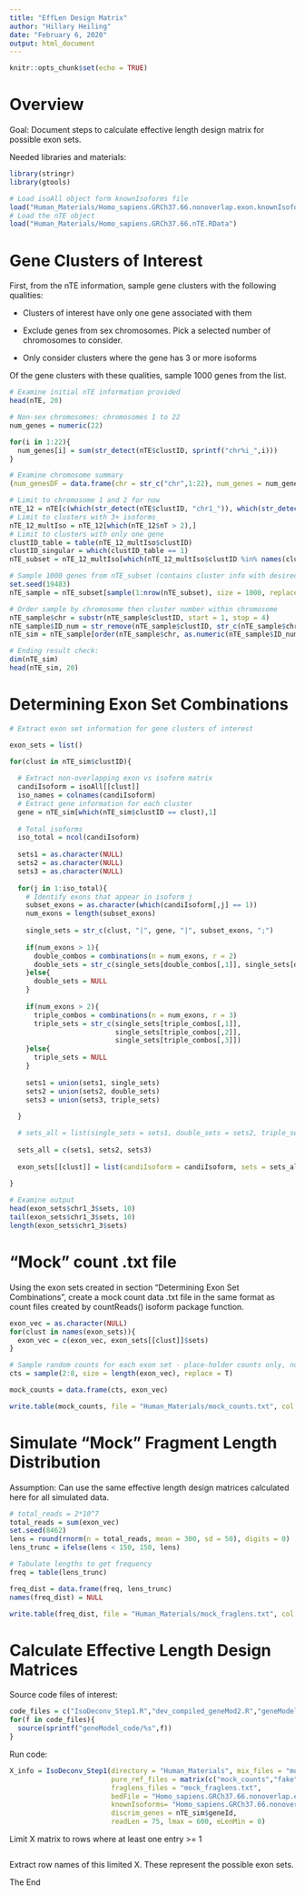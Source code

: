 ```yaml
---
title: "EffLen Design Matrix"
author: "Hillary Heiling"
date: "February 6, 2020"
output: html_document
---
```


```r
knitr::opts_chunk$set(echo = TRUE)
```

# Overview

Goal: Document steps to calculate effective length design matrix for possible exon sets.

Needed libraries and materials:

```r
library(stringr)
library(gtools)

# Load isoAll object form knownIsoforms file
load("Human_Materials/Homo_sapiens.GRCh37.66.nonoverlap.exon.knownIsoforms.RData")
# Load the nTE object
load("Human_Materials/Homo_sapiens.GRCh37.66.nTE.RData")
```


# Gene Clusters of Interest

First, from the nTE information, sample gene clusters with the following qualities:

* Clusters of interest have only one gene associated with them

* Exclude genes from sex chromosomes. Pick a selected number of chromosomes to consider.

* Only consider clusters where the gene has 3 or more isoforms

Of the gene clusters with these qualities, sample 1000 genes from the list.

```r

# Examine initial nTE information provided
head(nTE, 20)

# Non-sex chromosomes: chromosomes 1 to 22
num_genes = numeric(22)

for(i in 1:22){
  num_genes[i] = sum(str_detect(nTE$clustID, sprintf("chr%i_",i)))
}

# Examine chromosome summary
(num_genesDF = data.frame(chr = str_c("chr",1:22), num_genes = num_genes))

# Limit to chromosome 1 and 2 for now
nTE_12 = nTE[c(which(str_detect(nTE$clustID, "chr1_")), which(str_detect(nTE$clustID, "chr2_"))),]
# Limit to clusters with 3+ isoforms
nTE_12_multIso = nTE_12[which(nTE_12$nT > 2),]
# Limit to clusters with only one gene
clustID_table = table(nTE_12_multIso$clustID)
clustID_singular = which(clustID_table == 1)
nTE_subset = nTE_12_multIso[which(nTE_12_multIso$clustID %in% names(clustID_singular)),]

# Sample 1000 genes from nTE_subset (contains cluster info with desired qualities)
set.seed(19483)
nTE_sample = nTE_subset[sample(1:nrow(nTE_subset), size = 1000, replace = F),]

# Order sample by chromosome then cluster number within chromosome
nTE_sample$chr = substr(nTE_sample$clustID, start = 1, stop = 4)
nTE_sample$ID_num = str_remove(nTE_sample$clustID, str_c(nTE_sample$chr,"_"))
nTE_sim = nTE_sample[order(nTE_sample$chr, as.numeric(nTE_sample$ID_num)),]

# Ending result check:
dim(nTE_sim)
head(nTE_sim, 20)


```

# Determining Exon Set Combinations

```r
# Extract exon set information for gene clusters of interest

exon_sets = list()

for(clust in nTE_sim$clustID){
  
  # Extract non-overlapping exon vs isoform matrix
  candiIsoform = isoAll[[clust]]
  iso_names = colnames(candiIsoform)
  # Extract gene information for each cluster
  gene = nTE_sim[which(nTE_sim$clustID == clust),1]
  
  # Total isoforms
  iso_total = ncol(candiIsoform)
  
  sets1 = as.character(NULL)
  sets2 = as.character(NULL)
  sets3 = as.character(NULL)
  
  for(j in 1:iso_total){
    # Identify exons that appear in isoform j
    subset_exons = as.character(which(candiIsoform[,j] == 1))
    num_exons = length(subset_exons)
  
    single_sets = str_c(clust, "|", gene, "|", subset_exons, ";")
  
    if(num_exons > 1){
      double_combos = combinations(n = num_exons, r = 2)
      double_sets = str_c(single_sets[double_combos[,1]], single_sets[double_combos[,2]])
    }else{
      double_sets = NULL
    }
    
    if(num_exons > 2){
      triple_combos = combinations(n = num_exons, r = 3)
      triple_sets = str_c(single_sets[triple_combos[,1]],
                          single_sets[triple_combos[,2]],
                          single_sets[triple_combos[,3]])
    }else{
      triple_sets = NULL
    }
  
    sets1 = union(sets1, single_sets)
    sets2 = union(sets2, double_sets)
    sets3 = union(sets3, triple_sets)
  
  }

  # sets_all = list(single_sets = sets1, double_sets = sets2, triple_sets = sets3)
  
  sets_all = c(sets1, sets2, sets3)
  
  exon_sets[[clust]] = list(candiIsoform = candiIsoform, sets = sets_all)
  
}

# Examine output
head(exon_sets$chr1_3$sets, 10)
tail(exon_sets$chr1_3$sets, 10)
length(exon_sets$chr1_3$sets)

```

# "Mock" count .txt file

Using the exon sets created in section "Determining Exon Set Combinations", create a mock count data .txt file in the same format as count files created by countReads() isoform package function.

```r
exon_vec = as.character(NULL)
for(clust in names(exon_sets)){
  exon_vec = c(exon_vec, exon_sets[[clust]]$sets)
}

# Sample random counts for each exon set - place-holder counts only, not official simulated counts
cts = sample(2:8, size = length(exon_vec), replace = T)

mock_counts = data.frame(cts, exon_vec)

write.table(mock_counts, file = "Human_Materials/mock_counts.txt", col.names = F, row.names = F)
```

# Simulate "Mock" Fragment Length Distribution

Assumption: Can use the same effective length design matrices calculated here for all simulated data.

```r
# total_reads = 2*10^7
total_reads = sum(exon_vec)
set.seed(8462)
lens = round(rnorm(n = total_reads, mean = 300, sd = 50), digits = 0)
lens_trunc = ifelse(lens < 150, 150, lens)

# Tabulate lengths to get frequency
freq = table(lens_trunc)

freq_dist = data.frame(freq, lens_trunc)
names(freq_dist) = NULL

write.table(freq_dist, file = "Human_Materials/mock_fraglens.txt", col.names = F, row.names = F)
```


# Calculate Effective Length Design Matrices

Source code files of interest:

```r
code_files = c("IsoDeconv_Step1.R","dev_compiled_geneMod2.R","geneModel_X.R")
for(f in code_files){
  source(sprintf("geneModel_code/%s",f))
}
```

Run code:

```r

X_info = IsoDeconv_Step1(directory = "Human_Materials", mix_files = "mock_counts", 
                         pure_ref_files = matrix(c("mock_counts","fake"), nrow = 1), 
                         fraglens_files = "mock_fraglens.txt",
                         bedFile = "Homo_sapiens.GRCh37.66.nonoverlap.exon.bed", 
                         knownIsoforms= "Homo_sapiens.GRCh37.66.nonoverlap.exon.knownIsoforms.RData",
                         discrim_genes = nTE_sim$geneId,
                         readLen = 75, lmax = 600, eLenMin = 0)
```

Limit X matrix to rows where at least one entry >= 1

```r

```

Extract row names of this limited X. These represent the possible exon sets.

The End